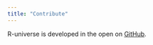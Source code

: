 ```yaml
---
title: "Contribute"
---
```


R-universe is developed in the open on [GitHub](https://github.com/r-universe-org).
